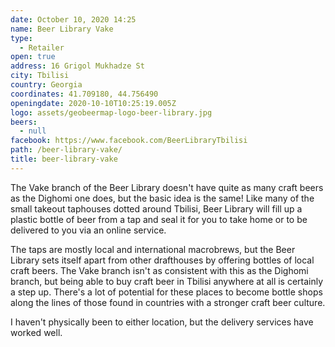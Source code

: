 ```yaml
---
date: October 10, 2020 14:25
name: Beer Library Vake
type:
  - Retailer
open: true
address: 16 Grigol Mukhadze St
city: Tbilisi
country: Georgia
coordinates: 41.709180, 44.756490
openingdate: 2020-10-10T10:25:19.005Z
logo: assets/geobeermap-logo-beer-library.jpg
beers:
  - null
facebook: https://www.facebook.com/BeerLibraryTbilisi
path: /beer-library-vake/
title: beer-library-vake
---
```

The Vake branch of the Beer Library doesn't have quite as many craft beers as the Dighomi one does, but the basic idea is the same! Like many of the small takeout taphouses dotted around Tbilisi, Beer Library will fill up a plastic bottle of beer from a tap and seal it for you to take home or to be delivered to you via an online service.

The taps are mostly local and international macrobrews, but the Beer Library sets itself apart from other drafthouses by offering bottles of local craft beers. The Vake branch isn't as consistent with this as the Dighomi branch, but being able to buy craft beer in Tbilisi anywhere at all is certainly a step up. There's a lot of potential for these places to become bottle shops along the lines of those found in countries with a stronger craft beer culture. 

I haven't physically been to either location, but the delivery services have worked well.